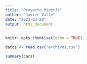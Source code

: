 ```yaml
---
title: "Proyecto Minería"
author: "Javier Valle"
date: "2023-03-20"
output: html_document
---
```


```r
knitr::opts_chunk$set(echo = TRUE)
```


```r
datos <- read.csv("archivo1.csv")

summary(cars)
```

